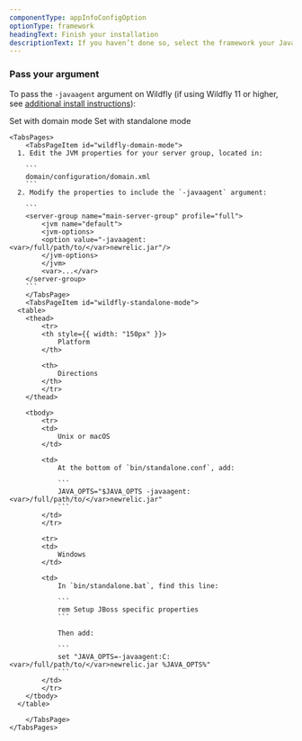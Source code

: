 ```yaml
---
componentType: appInfoConfigOption
optionType: framework 
headingText: Finish your installation
descriptionText: If you haven’t done so, select the framework your Java app is using.
---
```


### Pass your argument

To pass the `-javaagent` argument on Wildfly (if using Wildfly 11 or higher, see [additional install instructions](/docs/agents/java-agent/additional-installation/wildfly-version-11-installation-java)):


<Tabs>
	<TabsBar>
		<TabsBarItem id="wildfly-domain-mode">Set with domain mode</TabsBarItem>
		<TabsBarItem id="wildfly-standalone-mode">Set with standalone mode</TabsBarItem>
	</TabsBar>

	<TabsPages>
		<TabsPageItem id="wildfly-domain-mode">
      1. Edit the JVM properties for your server group, located in:

        ```
        domain/configuration/domain.xml
        ```
      2. Modify the properties to include the `-javaagent` argument:

        ```
        <server-group name="main-server-group" profile="full">
            <jvm name="default">
            <jvm-options>
            <option value="-javaagent:<var>/full/path/to/</var>newrelic.jar"/>
            </jvm-options>
            </jvm>
            <var>...</var>
        </server-group>
        ```
		</TabsPage>
		<TabsPageItem id="wildfly-standalone-mode">
      <table>
        <thead>
            <tr>
            <th style={{ width: "150px" }}>
                Platform
            </th>

            <th>
                Directions
            </th>
            </tr>
        </thead>

        <tbody>
            <tr>
            <td>
                Unix or macOS
            </td>

            <td>
                At the bottom of `bin/standalone.conf`, add:

                ```
                JAVA_OPTS="$JAVA_OPTS -javaagent:<var>/full/path/to/</var>newrelic.jar"
                ```
            </td>
            </tr>

            <tr>
            <td>
                Windows
            </td>

            <td>
                In `bin/standalone.bat`, find this line:

                ```
                rem Setup JBoss specific properties
                ```

                Then add:

                ```
                set "JAVA_OPTS=-javaagent:C:<var>/full/path/to/</var>newrelic.jar %JAVA_OPTS%"
                ```
            </td>
            </tr>
        </tbody>
      </table>

		</TabsPage>
	</TabsPages>
</Tabs>



  